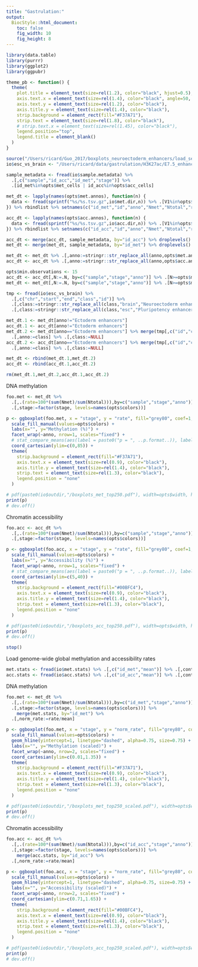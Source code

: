 ```yaml
---
title: "Gastrulation:"
output:
  BiocStyle::html_document: 
    toc: false
    fig_width: 10
    fig_height: 8
---
```


```r
library(data.table)
library(purrr)
library(ggplot2)
library(ggpubr)

theme_pb <- function() {
  theme(
    plot.title = element_text(size=rel(1.2), color="black", hjust=0.5),
    axis.text.x = element_text(size=rel(1.4), color="black", angle=50, vjust=1, hjust=1),
    axis.text.y = element_text(size=rel(1.2), color="black"),
    axis.title.y = element_text(size=rel(1.4), color="black"),
    strip.background = element_rect(fill="#F37A71"),
    strip.text = element_text(size=rel(1.8), color="black"),
    # strip.text.x = element_text(size=rel(1.45), color="black"),
    legend.position="top",
    legend.title = element_blank()
  )
}
```

<!-- Define I/O and options -->
```r
source("/Users/ricard/Guo_2017/boxplots_neuroectoderm_enhancers/load_settings.R")
io$esc_vs_brain <- "/Users/ricard/data/gastrulation/H3K27ac/E7.5_enhancers_Ect_ESC_brain_top250.txt"
```

<!-- Load sample metadata -->
```r
sample_metadata <- fread(io$sample.metadata) %>%
  .[,c("sample","id_acc","id_met","stage")] %>%
  .[id_met%in%opts$met_cells | id_acc%in%opts$acc_cells]
```

<!-- Load methylation data -->
```r
met_dt <- lapply(names(opts$met.annos), function(n) {
  data <- fread(sprintf("%s/%s.tsv.gz",io$met.dir,n)) %>% .[V1%in%opts$met_cells]
}) %>% rbindlist %>% setnames(c("id_met","id","anno","Nmet","Ntotal","rate"))
```

<!-- Load accessibility data -->
```r
acc_dt <- lapply(names(opts$acc.annos), function(n) {
  data <- fread(sprintf("%s/%s.tsv.gz",io$acc.dir,n)) %>% .[V1%in%opts$acc_cells]
}) %>% rbindlist %>% setnames(c("id_acc","id","anno","Nmet","Ntotal","rate"))
```

<!-- Merge data with metadata -->
```r
acc_dt <- merge(acc_dt, sample_metadata, by="id_acc") %>% droplevels()
met_dt <- merge(met_dt, sample_metadata, by="id_met") %>% droplevels()
```

<!-- Rename genomic contexts -->
```r
met_dt <- met_dt %>% .[,anno:=stringr::str_replace_all(anno,opts$met.annos)]
acc_dt <- acc_dt %>% .[,anno:=stringr::str_replace_all(anno,opts$acc.annos)]
```

<!-- Filter by minimum number of measurements per cell -->
```r
opts$min.observations <- 15
acc_dt <- acc_dt[,N:=.N, by=c("sample","stage","anno")] %>% .[N>=opts$min.observations] %>% .[,N:=NULL]
met_dt <- met_dt[,N:=.N, by=c("sample","stage","anno")] %>% .[N>=opts$min.observations] %>% .[,N:=NULL]
```

<!-- Split ectoderm enhancers into Midbrain or Pluripotency -->
```r
tmp <- fread(io$esc_vs_brain) %>% 
  .[,c("chr","start","end","class","id")] %>%
  .[,class:=stringr::str_replace_all(class,"brain","Neuroectoderm enhancers")] %>%
  .[,class:=stringr::str_replace_all(class,"esc","Pluripotency enhancers")]

met_dt.1 <- met_dt[anno!="Ectoderm enhancers"]
acc_dt.1 <- acc_dt[anno!="Ectoderm enhancers"]
met_dt.2 <- met_dt[anno=="Ectoderm enhancers"] %>% merge(tmp[,c("id","class")], by="id") %>% 
  .[,anno:=class] %>% .[,class:=NULL]
acc_dt.2 <- acc_dt[anno=="Ectoderm enhancers"] %>% merge(tmp[,c("id","class")], by="id") %>% 
  .[,anno:=class] %>% .[,class:=NULL]

met_dt <- rbind(met_dt.1,met_dt.2)
acc_dt <- rbind(acc_dt.1,acc_dt.2)

rm(met_dt.1,met_dt.2,acc_dt.1,acc_dt.2)
```


<!-- Generate boxplots of (unnormalised) rates -->

DNA methylation
```r
foo.met <- met_dt %>%
  .[,.(rate=100*(sum(Nmet)/sum(Ntotal))),by=c("sample","stage","anno")] %>%
  .[,stage:=factor(stage, levels=names(opts$colors))]

p <- ggboxplot(foo.met, x = "stage", y = "rate", fill="grey80", coef=1, outlier.shape=NA) +
  scale_fill_manual(values=opts$colors) +
  labs(x="", y="Methylation (%)") +
  facet_wrap(~anno, nrow=1, scales="fixed") +
  # stat_compare_means(aes(label = paste0("p = ", ..p.format..)), label.y = 80, method="t.test", size=5) +
  coord_cartesian(ylim=c(0,85)) +
  theme(
    strip.background = element_rect(fill="#F37A71"),
    axis.text.x = element_text(size=rel(0.9), color="black"),
    axis.title.y = element_text(size=rel(1.4), color="black"),
    strip.text = element_text(size=rel(1.3), color="black"),
    legend.position = "none"
  )

# pdf(paste0(io$outdir,"/boxplots_met_top250.pdf"), width=opts$width, height=opts$height/1.5)
print(p)
# dev.off()
```

Chromatin accessibility
```r
foo.acc <- acc_dt %>%
  .[,.(rate=100*(sum(Nmet)/sum(Ntotal))),by=c("sample","stage","anno")] %>%
  .[,stage:=factor(stage, levels=names(opts$colors))]

p <- ggboxplot(foo.acc, x = "stage", y = "rate", fill="grey80", coef=1, outlier.shape=NA) +
  scale_fill_manual(values=opts$colors) +
  labs(x="", y="Accessibility (%)") +
  facet_wrap(~anno, nrow=1, scales="fixed") +
  # stat_compare_means(aes(label = paste0("p = ", ..p.format..)), label.y = 63, method="t.test", size=5) +
  coord_cartesian(ylim=c(5,40)) +
  theme(
    strip.background = element_rect(fill="#00BFC4"),
    axis.text.x = element_text(size=rel(0.9), color="black"),
    axis.title.y = element_text(size=rel(1.4), color="black"),
    strip.text = element_text(size=rel(1.3), color="black"),
    legend.position = "none"
  )

# pdf(paste0(io$outdir,"/boxplots_acc_top250.pdf"), width=opts$width, height=opts$height/1.5)
print(p)
# dev.off()
```

```r
stop()
```


<!-- Generate boxplots of rates normalised to global levels -->

Load genome-wide global methylation and accessibility rates
```r
met.stats <- fread(io$met.stats) %>% .[,c("id_met","mean")] %>% .[,context:="CG"] 
acc.stats <- fread(io$acc.stats) %>% .[,c("id_acc","mean")] %>% .[,context:="GC"]
```

DNA methylation
```r
foo.met <- met_dt %>%
  .[,.(rate=100*(sum(Nmet)/sum(Ntotal))),by=c("id_met","stage","anno")] %>%
  .[,stage:=factor(stage, levels=names(opts$colors))] %>% 
    merge(met.stats, by="id_met") %>%
  .[,norm_rate:=rate/mean] 

p <- ggboxplot(foo.met, x = "stage", y = "norm_rate", fill="grey80", coef=1, outlier.shape=NA) +
  scale_fill_manual(values=opts$colors) +
  geom_hline(yintercept=1, linetype="dashed", alpha=0.75, size=0.75) +
  labs(x="", y="Methylation (scaled)") +
  facet_wrap(~anno, nrow=2, scales="fixed") +
  coord_cartesian(ylim=c(0.01,1.35)) +
  theme(
    strip.background = element_rect(fill="#F37A71"),
    axis.text.x = element_text(size=rel(0.9), color="black"),
    axis.title.y = element_text(size=rel(1.4), color="black"),
    strip.text = element_text(size=rel(1.3), color="black"),
    legend.position = "none"
  )

# pdf(paste0(io$outdir,"/boxplots_met_top250_scaled.pdf"), width=opts$width, height=opts$height)
print(p)
# dev.off()
```

Chromatin accessibility
```r
foo.acc <- acc_dt %>%
  .[,.(rate=100*(sum(Nmet)/sum(Ntotal))),by=c("id_acc","stage","anno")] %>%
  .[,stage:=factor(stage, levels=names(opts$colors))] %>% 
    merge(acc.stats, by="id_acc") %>%
  .[,norm_rate:=rate/mean] 

p <- ggboxplot(foo.acc, x = "stage", y = "norm_rate", fill="grey80", coef=1, outlier.shape=NA) +
  scale_fill_manual(values=opts$colors) +
  geom_hline(yintercept=1, linetype="dashed", alpha=0.75, size=0.75) +
  labs(x="", y="Accessibility (scaled)") +
  facet_wrap(~anno, nrow=2, scales="fixed") +
  coord_cartesian(ylim=c(0.71,1.65)) +
  theme(
    strip.background = element_rect(fill="#00BFC4"),
    axis.text.x = element_text(size=rel(0.9), color="black"),
    axis.title.y = element_text(size=rel(1.4), color="black"),
    strip.text = element_text(size=rel(1.3), color="black"),
    legend.position = "none"
  )

# pdf(paste0(io$outdir,"/boxplots_acc_top250_scaled.pdf"), width=opts$width, height=opts$height)
print(p)
# dev.off()
```

